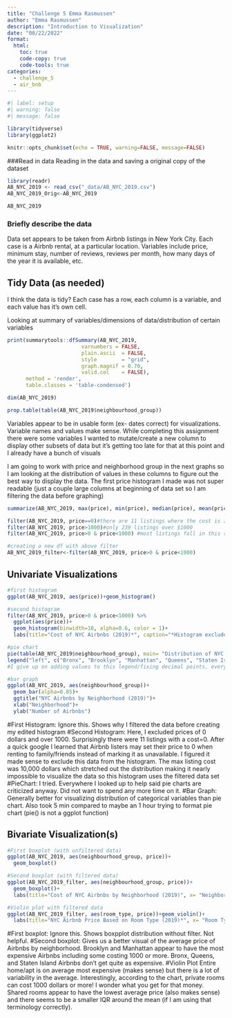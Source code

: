 ```yaml
---
title: "Challenge 5 Emma Rasmussen"
author: "Emma Rasmussen"
description: "Introduction to Visualization"
date: "08/22/2022"
format:
  html:
    toc: true
    code-copy: true
    code-tools: true
categories:
  - challenge_5
  - air_bnb
---
```


```r
#| label: setup
#| warning: false
#| message: false

library(tidyverse)
library(ggplot2)

knitr::opts_chunk$set(echo = TRUE, warning=FALSE, message=FALSE)
```


###Read in data
Reading in the data and saving a original copy of the dataset
```r
library(readr)
AB_NYC_2019 <- read_csv("_data/AB_NYC_2019.csv")
AB_NYC_2019_Orig<-AB_NYC_2019

AB_NYC_2019

```

### Briefly describe the data
Data set appears to be taken from Airbnb listings in New York City. Each case is a Airbnb rental, at a particular location. Variables include price, minimum stay, number of reviews, reviews per month, how many days of the year it is available, etc.

## Tidy Data (as needed)
I think the data is tidy? Each case has a row, each column is a variable, and each value has it's own cell. 

Looking at summary of variables/dimensions of data/distribution of certain variables
```r
print(summarytools::dfSummary(AB_NYC_2019,
                        varnumbers = FALSE,
                        plain.ascii  = FALSE, 
                        style        = "grid", 
                        graph.magnif = 0.70, 
                        valid.col    = FALSE),
      method = 'render',
      table.classes = 'table-condensed')

dim(AB_NYC_2019)

prop.table(table(AB_NYC_2019$neighbourhood_group))

```

Variables appear to be in usable form (ex- dates correct) for visualizations. Variable names and values make sense. While completing this assignment there were some variables I wanted to mutate/create a new column to display other subsets of data but it's getting too late for that at this point and I already have a bunch of visuals

I am going to work with price and neighborhood group in the next graphs so I am looking at the distribution of values in these columns to figure out the best way to display the data. The first price histogram I made was not super readable (just a couple large columns at beginning of data set so I am filtering the data before graphing)
```r
summarize(AB_NYC_2019, max(price), min(price), median(price), mean(price))

filter(AB_NYC_2019, price==0)#there are 11 listings where the cost is zero!
filter(AB_NYC_2019, price>1000)#only 239 listings over $1000
filter(AB_NYC_2019, price>0 & price<1000) #most listings fall in this range, there are 48895 rows in total, and 48586 in this range

#creating a new df with above filter
AB_NYC_2019_filter<-filter(AB_NYC_2019, price>0 & price<1000)

```

## Univariate Visualizations
```r
#first histogram
ggplot(AB_NYC_2019, aes(price))+geom_histogram()

#second histogram
filter(AB_NYC_2019, price>0 & price<1000) %>% 
  ggplot(aes(price))+
  geom_histogram(binwidth=10, alpha=0.6, color = 1)+
  labs(title="Cost of NYC Airbnbs (2019)*", caption="*Histogram excludes prices equal to $0 and greater than $1,000", x="Price in $", y="Frequency")

#pie chart
pie(table(AB_NYC_2019$neighbourhood_group), main= "Distribution of NYC Airbnbs by Neighborhood (%) (2019)", cex=0.8, labels=(prop.table(table(AB_NYC_2019$neighbourhood_group)))*100)
legend("left", c("Bronx", "Brooklyn", "Manhattan", "Queens", "Staten Island"))
#I give up on adding values to this legend/fixing decimal points, everywhere says pie charts aren't super useful anyway so I will switch to a bar graph

#bar graph
ggplot(AB_NYC_2019, aes(neighbourhood_group))+
  geom_bar(alpha=0.85)+
  ggtitle("NYC Airbnbs by Neighborhood (2019)")+
  xlab("Neighborhood")+
  ylab("Number of Airbnbs")
```
#First Histogram:
Ignore this. Shows why I filtered the data before creating my edited histogram
#Second Histogram: 
Here, I excluded prices of 0 dollars and over 1000. Surprisingly there were 11 listings with a cost=0. After a quick google I learned that Airbnb listers may set their price to 0 when renting to family/friends instead of marking it as unavailable. I figured it made sense to exclude this data from the histogram. The max listing cost was 10,000 dollars which stretched out the distribution making it nearly impossible to visualize the data so this histogram uses the filtered data set
#PieChart:
I tried. Everywhere I looked up to help said pie charts are criticized anyway. Did not want to spend any more time on it.
#Bar Graph: 
Generally better for visualizing distribution of categorical variables than pie chart. Also took 5 min compared to maybe an 1 hour trying to format pie chart (pie() is not a ggplot function)

## Bivariate Visualization(s)
```r
#First boxplot (with unfiltered data)
ggplot(AB_NYC_2019, aes(neighbourhood_group, price))+
  geom_boxplot()

#Second boxplot (with filtered data)
ggplot(AB_NYC_2019_filter, aes(neighbourhood_group, price))+
  geom_boxplot()+
  labs(title="Cost of NYC Airbnbs by Neighborhood (2019)", x= "Neighborhood", y="Price ($)", caption="*Histogram excludes prices equal to $0 and greater than $1,000")

#Violin plot with filtered data
ggplot(AB_NYC_2019_filter, aes(room_type, price))+geom_violin()+
  labs(title="NYC Airbnb Price Based on Room Type (2019)*", x= "Room Type", y= "Price ($)", caption= "*Excludes listings where price is equal to $0 or greater than $1,000")
```
#First boxplot: 
Ignore this. Shows boxpplot distribution without filter. Not helpful. 
#Second boxplot: 
Gives us a better visual of the average price of Airbnbs by neighborhood. Brooklyn and Manhattan appear to have the most expensive Airbnbs including some costing 1000 or more. Bronx, Queens, and Staten Island Airbnbs don't get quite as expensive. 
#Violin Plot
Entire home/apt is on average most expensive (makes sense) but there is a lot of variability in the average. Interestingly, according to the chart, private rooms can cost 1000 dollars or more! I wonder what you get for that money. Shared rooms appear to have the lowest average price (also makes sense) and there seems to be a smaller IQR around the mean (if I am using that terminology correctly).